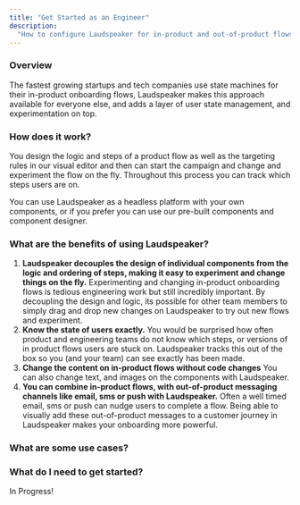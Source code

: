 ```yaml
---
title: "Get Started as an Engineer"
description:
  "How to configure Laudspeaker for in-product and out-of-product flows"
---
```


### Overview
The fastest growing startups and tech companies use state machines for their in-product onboarding flows, Laudspeaker makes this approach available for everyone else, and adds a layer of user state management, and experimentation on top.

### How does it work?
You design the logic and steps of a product flow as well as the targeting rules in our visual editor and then can start the campaign and change and experiment the flow on the fly. Throughout this process you can track which steps users are on.

You can use Laudspeaker as a headless platform with your own components, or if you prefer you can use our pre-built components and component designer.

### What are the benefits of using Laudspeaker?
1. **Laudspeaker decouples the design of individual components from the logic and ordering of steps, making it easy to experiment and change things on the fly.**
	Experimenting and changing in-product onboarding flows is tedious engineering work but still incredibly important. By decoupling the design and logic, its possible for other team members to simply drag and drop new changes on Laudspeaker to try out new flows and experiment. 
2. **Know the state of users exactly.** 
	You would be surprised how often product and engineering teams do not know which steps, or versions of in product flows users are stuck on. Laudspeaker tracks this out of the box so you (and your team) can see exactly has been made.
3. **Change the content on in-product flows without code changes**
	You can also change text, and images on the components with Laudspeaker.
4. **You can combine in-product flows, with out-of-product messaging channels like email, sms or push with Laudspeaker.**
	Often a well timed email, sms or push can nudge users to complete a flow. Being able to visually add these out-of-product messages to a customer journey in Laudspeaker makes your onboarding more powerful.


### What are some use cases?

### What do I need to get started?

<Warning>In Progress!</Warning>

